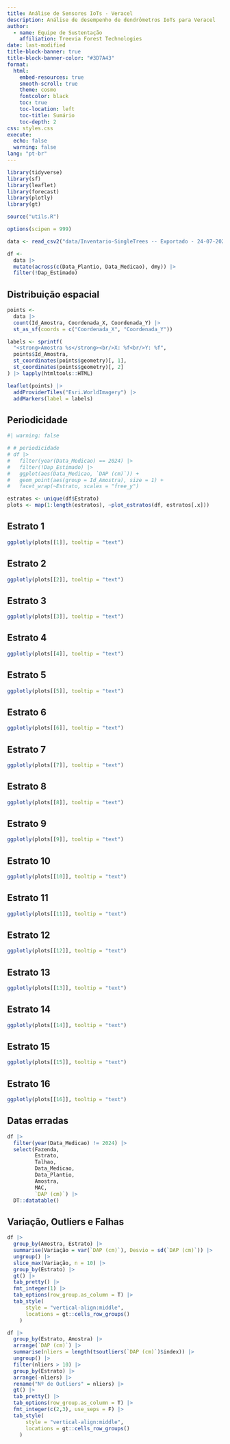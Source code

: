 ```yaml
---
title: Análise de Sensores IoTs - Veracel
description: Análise de desempenho de dendrômetros IoTs para Veracel
author: 
  - name: Equipe de Sustentação
    affiliation: Treevia Forest Technologies
date: last-modified
title-block-banner: true
title-block-banner-color: "#3D7A43"
format: 
  html:
    embed-resources: true
    smooth-scroll: true
    theme: cosmo
    fontcolor: black
    toc: true
    toc-location: left
    toc-title: Sumário
    toc-depth: 2
css: styles.css
execute: 
  echo: false
  warning: false
lang: "pt-br"
---
```


```r
library(tidyverse)
library(sf)
library(leaflet)
library(forecast)
library(plotly)
library(gt)

source("utils.R")

options(scipen = 999)

data <- read_csv2("data/Inventario-SingleTrees -- Exportado - 24-07-2024 13-41.csv")

df <-
  data |> 
  mutate(across(c(Data_Plantio, Data_Medicao), dmy)) |> 
  filter(!Dap_Estimado)
```


## Distribuição espacial

```r
points <- 
  data |> 
  count(Id_Amostra, Coordenada_X, Coordenada_Y) |> 
  st_as_sf(coords = c("Coordenada_X", "Coordenada_Y"))

labels <- sprintf(
  "<strong>Amostra %s</strong><br/>X: %f<br/>Y: %f",
  points$Id_Amostra,
  st_coordinates(points$geometry)[, 1],
  st_coordinates(points$geometry)[, 2]
) |> lapply(htmltools::HTML)

leaflet(points) |> 
  addProviderTiles("Esri.WorldImagery") |> 
  addMarkers(label = labels)
```

## Periodicidade

```r
#| warning: false

# # periodicidade
# df |> 
#   filter(year(Data_Medicao) == 2024) |> 
#   filter(!Dap_Estimado) |> 
#   ggplot(aes(Data_Medicao, `DAP (cm)`)) +
#   geom_point(aes(group = Id_Amostra), size = 1) +
#   facet_wrap(~Estrato, scales = "free_y")

estratos <- unique(df$Estrato)
plots <- map(1:length(estratos), ~plot_estratos(df, estratos[.x]))
```
:::{.column-page}
:::{.panel-tabset}
## Estrato 1
```r
ggplotly(plots[[1]], tooltip = "text")
```
## Estrato 2
```r
ggplotly(plots[[2]], tooltip = "text")
```
## Estrato 3
```r
ggplotly(plots[[3]], tooltip = "text")
```
## Estrato 4
```r
ggplotly(plots[[4]], tooltip = "text")
```
## Estrato 5
```r
ggplotly(plots[[5]], tooltip = "text")
```
## Estrato 6
```r
ggplotly(plots[[6]], tooltip = "text")
```
## Estrato 7
```r
ggplotly(plots[[7]], tooltip = "text")
```
## Estrato 8
```r
ggplotly(plots[[8]], tooltip = "text")
```
## Estrato 9
```r
ggplotly(plots[[9]], tooltip = "text")
```
## Estrato 10
```r
ggplotly(plots[[10]], tooltip = "text")
```
## Estrato 11
```r
ggplotly(plots[[11]], tooltip = "text")
```
## Estrato 12
```r
ggplotly(plots[[12]], tooltip = "text")
```
## Estrato 13
```r
ggplotly(plots[[13]], tooltip = "text")
```
## Estrato 14
```r
ggplotly(plots[[14]], tooltip = "text")
```
## Estrato 15
```r
ggplotly(plots[[15]], tooltip = "text")
```
## Estrato 16
```r
ggplotly(plots[[16]], tooltip = "text")
```
:::
:::

## Datas erradas
:::{.column-page}
```r
df |>
  filter(year(Data_Medicao) != 2024) |>
  select(Fazenda,
         Estrato,
         Talhao,
         Data_Medicao,
         Data_Plantio,
         Amostra,
         MAC,
         `DAP (cm)`) |>
  DT::datatable()
```
:::

## Variação, Outliers e Falhas

```r
df |> 
  group_by(Amostra, Estrato) |> 
  summarise(Variação = var(`DAP (cm)`), Desvio = sd(`DAP (cm)`)) |> 
  ungroup() |> 
  slice_max(Variação, n = 10) |> 
  group_by(Estrato) |> 
  gt() |> 
  tab_pretty() |> 
  fmt_integer(1) |> 
  tab_options(row_group.as_column = T) |> 
  tab_style(
      style = "vertical-align:middle",
      locations = gt::cells_row_groups()
    )
```

```r
df |>
  group_by(Estrato, Amostra) |>
  arrange(`DAP (cm)`) |>
  summarise(nliers = length(tsoutliers(`DAP (cm)`)$index)) |>
  ungroup() |>
  filter(nliers > 10) |>
  group_by(Estrato) |>
  arrange(-nliers) |> 
  rename("Nº de Outliers" = nliers) |> 
  gt() |> 
  tab_pretty() |> 
  tab_options(row_group.as_column = T) |> 
  fmt_integer(c(2,3), use_seps = F) |> 
  tab_style(
      style = "vertical-align:middle",
      locations = gt::cells_row_groups()
    )
```



